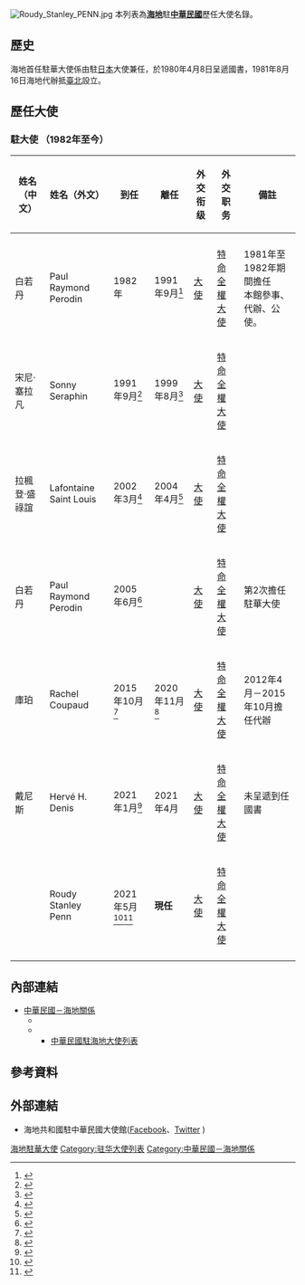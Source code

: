 [[File:Roudy_Stanley_PENN.jpg|thumb]]
本列表為'''[[海地|海地]]'''駐'''[[中華民國|中華民國]]'''歷任大使名錄。

==歷史==
海地首任駐華大使係由駐[[日本|日本]]大使兼任，於1980年4月8日呈遞國書，1981年8月16日海地代辦抵[[臺北|臺北]]設立{{link-ja|海地駐華大使館|在中華民国ハイチ大使館|大使館}}。
==歷任大使==
==={{HTI}}駐{{ROC}}大使 （1982年至今）===

{| class="wikitable" 
|- 
!姓名（中文）
!姓名（外文）
!到任
!離任
!外交衔级
!外交职务
!colspan="2" | 備註
|-
|- 
|白若丹
| Paul Raymond Perodin
|1982年
|1991年9月<ref>{{cite news|url=http://www.mofa.gov.tw/News_Content_M_2.aspx?n=FAEEE2F9798A98FD&sms=6DC19D8F09484C89&s=2CD76C77A094109F|title=外交部部長錢復代表我政府頒贈大綬景星勳章乙座予海地共和國駐華大使白若丹閣下（Paul Raymond Perodin）。|publisher=[[中華民國外交部|中華民國外交部]]|date=1991-09-02|accessdate=2017-03-24|archive-date=2017-03-24|archive-url=https://web.archive.org/web/20170324174821/http://www.mofa.gov.tw/News_Content_M_2.aspx?n=FAEEE2F9798A98FD&sms=6DC19D8F09484C89&s=2CD76C77A094109F|dead-url=no}}</ref>
|[[大使|大使]]
|[[特命全權大使|特命全權大使]]
|1981年至1982年期間擔任<br>本館參事、代辦、公使。
|- 
|宋尼·塞拉凡
|Sonny Seraphin
|1991年9月<ref>{{cite news|url=http://www.mofa.gov.tw/News_Content_M_2.aspx?n=FAEEE2F9798A98FD&sms=6DC19D8F09484C89&s=1E9E94B036ED0C9A|title=海地共和國新任駐華大使宋尼．塞拉凡（Sonny Seraphin）向外交部錢部長遞送到任國書副本。|publisher=[[中華民國外交部|中華民國外交部]]|date=1991-09-10|accessdate=2017-03-24|archive-date=2017-03-24|archive-url=https://web.archive.org/web/20170324174902/http://www.mofa.gov.tw/News_Content_M_2.aspx?n=FAEEE2F9798A98FD&sms=6DC19D8F09484C89&s=1E9E94B036ED0C9A|dead-url=no}}</ref>
|1999年8月<ref>{{cite news|url=http://www.president.gov.tw/Default.aspx?tabid=84&lctl=view&itemid=2145&ctid=98&q=%e5%a4%a7%e4%bd%bf|title=我政府頒贈大綬卿雲勳章乙座予海地共和國前駐華大使宋尼．塞拉凡（Sonny Seraphin）|publisher=[[中華民國總統府|中華民國總統府]]|date=1999-10-08|accessdate=2017-04-21}}</ref>
|[[大使|大使]]
|[[特命全權大使|特命全權大使]]
|
|- 
|拉楓登·盛祿誼
|Lafontaine Saint Louis
|2002年3月<ref>{{cite news|url=http://www.president.gov.tw/Default.aspx?tabid=131&itemid=1828&rmid=514&sd=2002/03/01&ed=2002/03/31|title=海地共和國新任駐華大使拉楓登‧盛祿誼（Lafontaine Saint Louis）向陳總統呈遞到任國書|publisher=[[中華民國總統府|中華民國總統府]]|date=2002-03-20|accessdate=2017-04-19}}</ref>
|2004年4月<ref>{{cite news|url=http://www.president.gov.tw/Default.aspx?tabid=84&lctl=view&itemid=2891&ctid=98&q=%e5%a4%a7%e4%bd%bf|title=我政府頒贈大綬景星勳章乙座予海地共和國駐華大使拉楓登‧盛祿誼（Lafontaine Saint Louis）|publisher=[[中華民國總統府|中華民國總統府]]|date=2004-04-13|accessdate=2017-04-21}}</ref>
|[[大使|大使]]
|[[特命全權大使|特命全權大使]]
|
|- 
|白若丹
| Paul Raymond Perodin
|2005年6月<ref>{{cite news|url=http://www.president.gov.tw/Default.aspx?tabid=131&itemid=10632&rmid=514&word1=%e6%b5%b7%e5%9c%b0&sd=2005/01/01&ed=2005/12/31|title=海地共和國新任駐台大使白若丹（Paul Raymond Perodin）向陳總統呈遞到任國書|publisher=[[中華民國總統府|中華民國總統府]]|date=2005-06-16|accessdate=2017-04-19}}</ref>
|
|[[大使|大使]]
|[[特命全權大使|特命全權大使]]
|第2次擔任駐華大使
|- 
|庫珀
| Rachel Coupaud
|2015年10月<ref>{{cite news|url=http://www.president.gov.tw/Default.aspx?tabid=131&itemid=36077|title=海地共和國新任駐華大使庫珀（Rachel Coupaud）向馬總統呈遞到任國書|publisher=[[中華民國總統府|中華民國總統府]]|date=2015-11-09|accessdate=2017-03-24}}</ref>
|2020年11月<ref>{{cite news|url=https://www.mofa.gov.tw/News_Content_M_2.aspx?n=8742DCE7A2A28761&s=F3F60C414CBD24A7|title=我政府頒贈大綬景星勳章乙座予海地共和國駐台大使庫珀（Rachel Coupaud）|publisher=[[中華民國外交部|中華民國外交部]]|date=2020-11-09|accessdate=2020-11-09|archive-date=2020-12-13|archive-url=https://web.archive.org/web/20201213145805/https://www.mofa.gov.tw/News_Content_M_2.aspx?n=8742DCE7A2A28761&s=F3F60C414CBD24A7|dead-url=no}}</ref>
|[[大使|大使]]
|[[特命全權大使|特命全權大使]]
|2012年4月－2015年10月擔任代辦
|- 
|戴尼斯
|Hervé H. Denis
|2021年1月<ref>{{cite news|url=https://www.mofa.gov.tw/News_Content.aspx?n=95&sms=73&s=95209|title=海地共和國新任駐台大使戴尼斯（Hervé H. Denis）向外交部吳部長遞送到任國書副本。|publisher=[[中華民國外交部|中華民國外交部]]|date=2021-01-18|accessdate=2021-01-18|6=|7=|archive-date=2021-01-23|archive-url=https://web.archive.org/web/20210123003600/https://www.mofa.gov.tw/News_Content.aspx?n=95&sms=73&s=95209|dead-url=no}}</ref>
|2021年4月
|[[大使|大使]]
|[[特命全權大使|特命全權大使]]
|未呈遞到任國書
|- 
|{{tsl|fr|Roudy Stanley Penn|潘恩 (海地外交官)|潘恩}}
|Roudy Stanley Penn
|2021年5月<ref>{{cite news|url=https://www.mofa.gov.tw/News_Content.aspx?n=95&sms=73&s=95889|title=海地共和國新任駐台大使潘恩（Roudy Stanley Penn）向外交部吳部長遞送到任國書副本。|publisher=[[中華民國外交部|中華民國外交部]]|date=2021-05-19|accessdate=2021-05-19|6=|7=|archive-date=2021-05-19|archive-url=https://web.archive.org/web/20210519120418/https://www.mofa.gov.tw/News_Content.aspx?n=95&sms=73&s=95889|dead-url=no}}</ref><ref>{{cite news|url=https://www.president.gov.tw/News/26124|title=海地共和國新任駐台大使潘恩（Roudy Stanley Penn）向蔡總統呈遞到任國書|publisher=[[中華民國總統府|中華民國總統府]]|date=2021-07-06|accessdate=2021-07-06|archive-date=2021-07-11|archive-url=https://web.archive.org/web/20210711041539/https://www.president.gov.tw/NEWS/26124|dead-url=no}}</ref>
|'''現任'''
|[[大使|大使]]
|[[特命全權大使|特命全權大使]]
|
|- 
|}

==內部連結==
*[[中華民國－海地關係|中華民國－海地關係]]
**{{link-ja|海地駐華大使館|在中華民国ハイチ大使館}}
**{{link-ja|中華民國駐海地大使館|在ハイチ中華民国大使館}}
***[[中華民國駐海地大使列表|中華民國駐海地大使列表]]

==參考資料==
{{reflist|2}}

== 外部連結 ==
* 海地共和國駐中華民國大使館{{fr}}([https://www.facebook.com/Ambassade-dHaiti-a-Taiwan-398676003522285/?_rdc=2&_rdr Facebook]、[https://twitter.com/ambhaititaiwan Twitter] {{Wayback|url=https://twitter.com/ambhaititaiwan |date=20210801214310 }})

{{驻华大使|民國}}

[[Category:海地駐華大使|]]
[[Category:驻华大使列表|Category:驻华大使列表]]
[[Category:中華民國－海地關係|Category:中華民國－海地關係]]